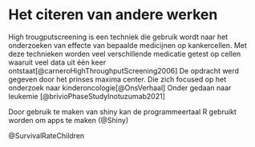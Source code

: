 # Het citeren van andere werken


High trougputscreening is een techniek die gebruik wordt naar het onderzoeken van effecte van bepaalde medicijnen op kankercellen. Met deze technieken worden veel verschillende medicatie getest op cellen waaruit veel data uit één keer ontstaat[@carneroHighThroughputScreening2006]
De opdracht werd gegeven door het prinses maxima center. Die zich focused op het onderzoek naar kinderoncologie[@OnsVerhaal]
Onder gedaan naar leukemie [@brivioPhaseStudyInotuzumab2021]

Door gebruik te maken van shiny kan de programmeertaal R gebruikt worden om apps te maken (@Shiny)


@SurvivalRateChildren